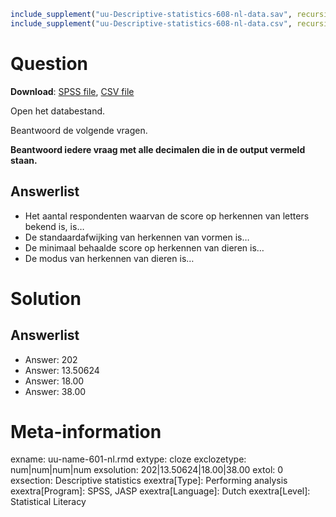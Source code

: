 ```r
include_supplement("uu-Descriptive-statistics-608-nl-data.sav", recursive = TRUE)
include_supplement("uu-Descriptive-statistics-608-nl-data.csv", recursive = TRUE)
```

Question
========

**Download**: [SPSS file](uu-Descriptive-statistics-608-nl-data.sav), [CSV file](uu-Descriptive-statistics-608-nl-data.csv)

Open het databestand.

Beantwoord de volgende vragen.

**Beantwoord iedere vraag met alle decimalen die in de output vermeld staan.**

Answerlist
----------
* Het aantal respondenten waarvan de score op herkennen van letters bekend is, is…
* De standaardafwijking van herkennen van vormen is…
* De minimaal behaalde score op herkennen van dieren is…
* De modus van herkennen van dieren is…

Solution
========

Answerlist
----------
* Answer: 202
* Answer: 13.50624
* Answer: 18.00
* Answer: 38.00


Meta-information
================
exname: uu-name-601-nl.rmd
extype: cloze
exclozetype: num|num|num|num 
exsolution: 202|13.50624|18.00|38.00
extol: 0
exsection: Descriptive statistics
exextra[Type]: Performing analysis
exextra[Program]: SPSS, JASP
exextra[Language]: Dutch
exextra[Level]: Statistical Literacy
